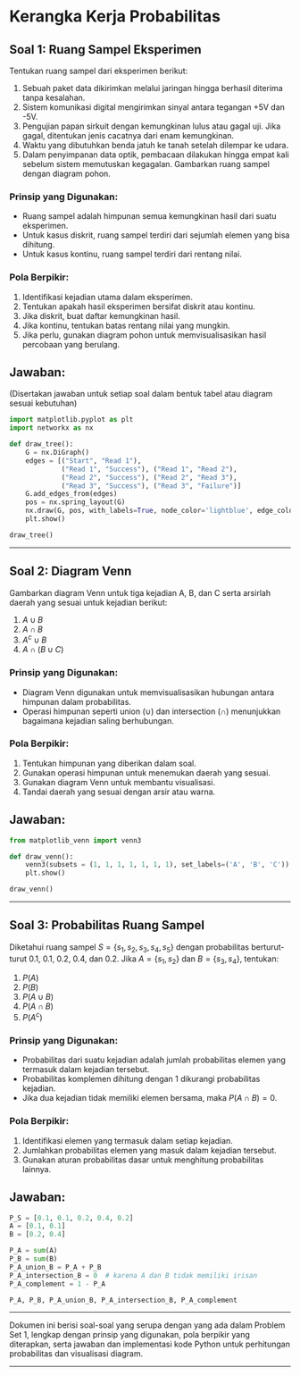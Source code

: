 

# Kerangka Kerja Probabilitas

## Soal 1: Ruang Sampel Eksperimen
Tentukan ruang sampel dari eksperimen berikut:

1. Sebuah paket data dikirimkan melalui jaringan hingga berhasil diterima tanpa kesalahan.
2. Sistem komunikasi digital mengirimkan sinyal antara tegangan +5V dan -5V.
3. Pengujian papan sirkuit dengan kemungkinan lulus atau gagal uji. Jika gagal, ditentukan jenis cacatnya dari enam kemungkinan.
4. Waktu yang dibutuhkan benda jatuh ke tanah setelah dilempar ke udara.
5. Dalam penyimpanan data optik, pembacaan dilakukan hingga empat kali sebelum sistem memutuskan kegagalan. Gambarkan ruang sampel dengan diagram pohon.

### Prinsip yang Digunakan:
- Ruang sampel adalah himpunan semua kemungkinan hasil dari suatu eksperimen.
- Untuk kasus diskrit, ruang sampel terdiri dari sejumlah elemen yang bisa dihitung.
- Untuk kasus kontinu, ruang sampel terdiri dari rentang nilai.

### Pola Berpikir:
1. Identifikasi kejadian utama dalam eksperimen.
2. Tentukan apakah hasil eksperimen bersifat diskrit atau kontinu.
3. Jika diskrit, buat daftar kemungkinan hasil.
4. Jika kontinu, tentukan batas rentang nilai yang mungkin.
5. Jika perlu, gunakan diagram pohon untuk memvisualisasikan hasil percobaan yang berulang.

## Jawaban:
(Disertakan jawaban untuk setiap soal dalam bentuk tabel atau diagram sesuai kebutuhan)

```python
import matplotlib.pyplot as plt
import networkx as nx

def draw_tree():
    G = nx.DiGraph()
    edges = [("Start", "Read 1"),
             ("Read 1", "Success"), ("Read 1", "Read 2"),
             ("Read 2", "Success"), ("Read 2", "Read 3"),
             ("Read 3", "Success"), ("Read 3", "Failure")]
    G.add_edges_from(edges)
    pos = nx.spring_layout(G)
    nx.draw(G, pos, with_labels=True, node_color='lightblue', edge_color='gray')
    plt.show()

draw_tree()
```

---

## Soal 2: Diagram Venn
Gambarkan diagram Venn untuk tiga kejadian A, B, dan C serta arsirlah daerah yang sesuai untuk kejadian berikut:

1. $A \cup B$
2. $A \cap B$
3. $A^c \cup B$
4. $A \cap (B \cup C)$

### Prinsip yang Digunakan:
- Diagram Venn digunakan untuk memvisualisasikan hubungan antara himpunan dalam probabilitas.
- Operasi himpunan seperti union ($\cup$) dan intersection ($\cap$) menunjukkan bagaimana kejadian saling berhubungan.

### Pola Berpikir:
1. Tentukan himpunan yang diberikan dalam soal.
2. Gunakan operasi himpunan untuk menemukan daerah yang sesuai.
3. Gunakan diagram Venn untuk membantu visualisasi.
4. Tandai daerah yang sesuai dengan arsir atau warna.

## Jawaban:
```python
from matplotlib_venn import venn3

def draw_venn():
    venn3(subsets = (1, 1, 1, 1, 1, 1, 1), set_labels=('A', 'B', 'C'))
    plt.show()

draw_venn()
```

---

## Soal 3: Probabilitas Ruang Sampel
Diketahui ruang sampel $S = \{s_1, s_2, s_3, s_4, s_5\}$ dengan probabilitas berturut-turut 0.1, 0.1, 0.2, 0.4, dan 0.2. Jika $A = \{s_1, s_2\}$ dan $B = \{s_3, s_4\}$, tentukan:

1. $P(A)$
2. $P(B)$
3. $P(A \cup B)$
4. $P(A \cap B)$
5. $P(A^c)$

### Prinsip yang Digunakan:
- Probabilitas dari suatu kejadian adalah jumlah probabilitas elemen yang termasuk dalam kejadian tersebut.
- Probabilitas komplemen dihitung dengan 1 dikurangi probabilitas kejadian.
- Jika dua kejadian tidak memiliki elemen bersama, maka $P(A \cap B) = 0$.

### Pola Berpikir:
1. Identifikasi elemen yang termasuk dalam setiap kejadian.
2. Jumlahkan probabilitas elemen yang masuk dalam kejadian tersebut.
3. Gunakan aturan probabilitas dasar untuk menghitung probabilitas lainnya.

## Jawaban:
```python
P_S = [0.1, 0.1, 0.2, 0.4, 0.2]
A = [0.1, 0.1]
B = [0.2, 0.4]

P_A = sum(A)
P_B = sum(B)
P_A_union_B = P_A + P_B
P_A_intersection_B = 0  # karena A dan B tidak memiliki irisan
P_A_complement = 1 - P_A

P_A, P_B, P_A_union_B, P_A_intersection_B, P_A_complement
```

---

Dokumen ini berisi soal-soal yang serupa dengan yang ada dalam Problem Set 1, lengkap dengan prinsip yang digunakan, pola berpikir yang diterapkan, serta jawaban dan implementasi kode Python untuk perhitungan probabilitas dan visualisasi diagram.

---


